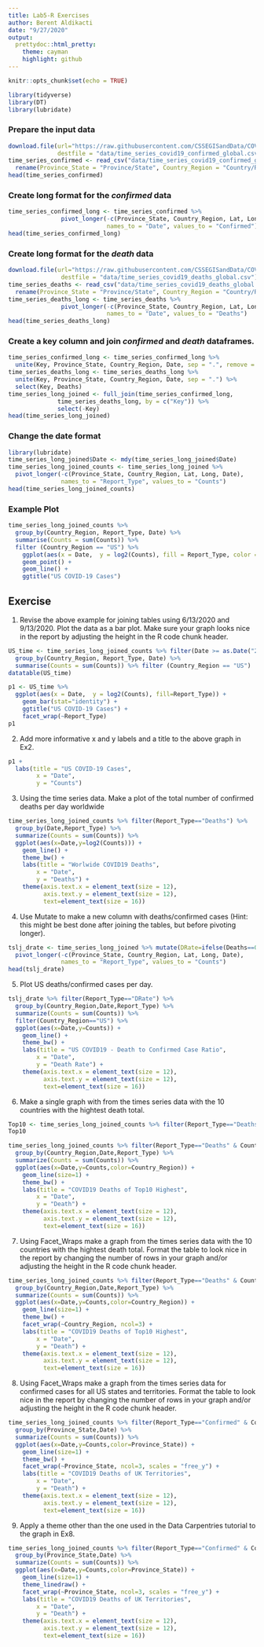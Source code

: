 ```yaml
---
title: Lab5-R Exercises
author: Berent Aldikacti
date: "9/27/2020"
output:
  prettydoc::html_pretty:
    theme: cayman
    highlight: github
---
```


```r
knitr::opts_chunk$set(echo = TRUE)
```

```r
library(tidyverse)
library(DT)
library(lubridate)
```


### Prepare the input data
```r
download.file(url="https://raw.githubusercontent.com/CSSEGISandData/COVID-19/master/csse_covid_19_data/csse_covid_19_time_series/time_series_covid19_confirmed_global.csv", 
              destfile = "data/time_series_covid19_confirmed_global.csv")
time_series_confirmed <- read_csv("data/time_series_covid19_confirmed_global.csv")%>%
  rename(Province_State = "Province/State", Country_Region = "Country/Region")
head(time_series_confirmed)
```

### Create long format for the *confirmed* data
```r
time_series_confirmed_long <- time_series_confirmed %>% 
               pivot_longer(-c(Province_State, Country_Region, Lat, Long),
                            names_to = "Date", values_to = "Confirmed") 
head(time_series_confirmed_long)
```
### Create long format for the *death* data
```r
download.file(url="https://raw.githubusercontent.com/CSSEGISandData/COVID-19/master/csse_covid_19_data/csse_covid_19_time_series/time_series_covid19_deaths_global.csv", 
               destfile = "data/time_series_covid19_deaths_global.csv")
time_series_deaths <- read_csv("data/time_series_covid19_deaths_global.csv")%>%
  rename(Province_State = "Province/State", Country_Region = "Country/Region")
time_series_deaths_long <- time_series_deaths %>% 
               pivot_longer(-c(Province_State, Country_Region, Lat, Long),
                            names_to = "Date", values_to = "Deaths") 
head(time_series_deaths_long)
```

### Create a key column and join *confirmed* and *death* dataframes.
```r
time_series_confirmed_long <- time_series_confirmed_long %>% 
  unite(Key, Province_State, Country_Region, Date, sep = ".", remove = FALSE)
time_series_deaths_long <- time_series_deaths_long %>% 
  unite(Key, Province_State, Country_Region, Date, sep = ".") %>% 
  select(Key, Deaths)
time_series_long_joined <- full_join(time_series_confirmed_long,
              time_series_deaths_long, by = c("Key")) %>% 
              select(-Key)
head(time_series_long_joined)
```
### Change the date format
```r
library(lubridate)
time_series_long_joined$Date <- mdy(time_series_long_joined$Date)
time_series_long_joined_counts <- time_series_long_joined %>% 
  pivot_longer(-c(Province_State, Country_Region, Lat, Long, Date),
               names_to = "Report_Type", values_to = "Counts")
head(time_series_long_joined_counts)
```
### Example Plot
```r
time_series_long_joined_counts %>% 
  group_by(Country_Region, Report_Type, Date) %>% 
  summarise(Counts = sum(Counts)) %>% 
  filter (Country_Region == "US") %>% 
    ggplot(aes(x = Date,  y = log2(Counts), fill = Report_Type, color = Report_Type)) + 
    geom_point() +
    geom_line() +
    ggtitle("US COVID-19 Cases")
```


## Exercise

1. Revise the above example for joining tables using 6/13/2020 and 9/13/2020. Plot the data as a bar plot. Make sure your graph looks nice in the report by adjusting the height in the R code chunk header.
```r
US_time <- time_series_long_joined_counts %>% filter(Date >= as.Date("2020-06-13") & Date <= as.Date("2020-09-13")) %>%
  group_by(Country_Region, Report_Type, Date) %>% 
  summarise(Counts = sum(Counts)) %>% filter (Country_Region == "US")
datatable(US_time)
```

```r
p1 <- US_time %>% 
  ggplot(aes(x = Date,  y = log2(Counts), fill=Report_Type)) + 
    geom_bar(stat="identity") +
    ggtitle("US COVID-19 Cases") + 
    facet_wrap(~Report_Type)
p1
```

2. Add more informative x and y labels and a title to the above graph in Ex2.
```r
p1 + 
  labs(title = "US COVID-19 Cases",
        x = "Date",
        y = "Counts")
```

3. Using the time series data. Make a plot of the total number of confirmed deaths per day worldwide
```r
time_series_long_joined_counts %>% filter(Report_Type=="Deaths") %>%
  group_by(Date,Report_Type) %>%
  summarize(Counts = sum(Counts)) %>%
  ggplot(aes(x=Date,y=log2(Counts))) + 
    geom_line() +
    theme_bw() +
    labs(title = "Worlwide COVID19 Deaths",
        x = "Date",
        y = "Deaths") +
    theme(axis.text.x = element_text(size = 12),
          axis.text.y = element_text(size = 12),
          text=element_text(size = 16))
```

4. Use Mutate to make a new column with deaths/confirmed cases (Hint: this might be best done after joining the tables, but before pivoting longer).
```r
tslj_drate <- time_series_long_joined %>% mutate(DRate=ifelse(Deaths==0,0,Deaths/Confirmed)) %>%
  pivot_longer(-c(Province_State, Country_Region, Lat, Long, Date),
               names_to = "Report_Type", values_to = "Counts")
head(tslj_drate)
```

5. Plot US deaths/confirmed cases per day.
```r
tslj_drate %>% filter(Report_Type=="DRate") %>%
  group_by(Country_Region,Date,Report_Type) %>%
  summarize(Counts = sum(Counts)) %>%
  filter(Country_Region=="US") %>%
  ggplot(aes(x=Date,y=Counts)) + 
    geom_line() +
    theme_bw() +
    labs(title = "US COVID19 - Death to Confirmed Case Ratio",
        x = "Date",
        y = "Death Rate") +
    theme(axis.text.x = element_text(size = 12),
          axis.text.y = element_text(size = 12),
          text=element_text(size = 16))
```

6. Make a single graph with from the times series data with the 10 countries with the hightest death total.
```r
Top10 <- time_series_long_joined_counts %>% filter(Report_Type=="Deaths") %>% group_by(Country_Region) %>% summarise(Counts=sum(Counts)) %>% top_n(10)
Top10
```

```r
time_series_long_joined_counts %>% filter(Report_Type=="Deaths" & Country_Region%in%Top10$Country_Region) %>%
  group_by(Country_Region,Date,Report_Type) %>%
  summarize(Counts = sum(Counts)) %>%
  ggplot(aes(x=Date,y=Counts,color=Country_Region)) + 
    geom_line(size=1) +
    theme_bw() +
    labs(title = "COVID19 Deaths of Top10 Highest",
        x = "Date",
        y = "Death") +
    theme(axis.text.x = element_text(size = 12),
          axis.text.y = element_text(size = 12),
          text=element_text(size = 16))
```


7. Using Facet_Wraps make a graph from the times series data with the 10 countries with the hightest death total. Format the table to look nice in the report by changing the number of rows in your graph and/or adjusting the height in the R code chunk header.
```r
time_series_long_joined_counts %>% filter(Report_Type=="Deaths" & Country_Region%in%Top10$Country_Region) %>%
  group_by(Country_Region,Date,Report_Type) %>%
  summarize(Counts = sum(Counts)) %>%
  ggplot(aes(x=Date,y=Counts,color=Country_Region)) + 
    geom_line(size=1) +
    theme_bw() +
    facet_wrap(~Country_Region, ncol=3) +
    labs(title = "COVID19 Deaths of Top10 Highest",
        x = "Date",
        y = "Death") +
    theme(axis.text.x = element_text(size = 12),
          axis.text.y = element_text(size = 12),
          text=element_text(size = 16))
```

8. Using Facet_Wraps make a graph from the times series data for confirmed cases for all US states and territories. Format the table to look nice in the report by changing the number of rows in your graph and/or adjusting the height in the R code chunk header.

```r
time_series_long_joined_counts %>% filter(Report_Type=="Confirmed" & Country_Region=="United Kingdom") %>%
  group_by(Province_State,Date) %>%
  summarize(Counts = sum(Counts)) %>%
  ggplot(aes(x=Date,y=Counts,color=Province_State)) + 
    geom_line(size=1) +
    theme_bw() +
    facet_wrap(~Province_State, ncol=3, scales = "free_y") +
    labs(title = "COVID19 Deaths of UK Territories",
        x = "Date",
        y = "Death") +
    theme(axis.text.x = element_text(size = 12),
          axis.text.y = element_text(size = 12),
          text=element_text(size = 16))
```

9. Apply a theme other than the one used in the Data Carpentries tutorial to the graph in Ex8.
```r
time_series_long_joined_counts %>% filter(Report_Type=="Confirmed" & Country_Region=="United Kingdom") %>%
  group_by(Province_State,Date) %>%
  summarize(Counts = sum(Counts)) %>%
  ggplot(aes(x=Date,y=Counts,color=Province_State)) + 
    geom_line(size=1) +
    theme_linedraw() +
    facet_wrap(~Province_State, ncol=3, scales = "free_y") +
    labs(title = "COVID19 Deaths of UK Territories",
        x = "Date",
        y = "Death") +
    theme(axis.text.x = element_text(size = 12),
          axis.text.y = element_text(size = 12),
          text=element_text(size = 16))
```



